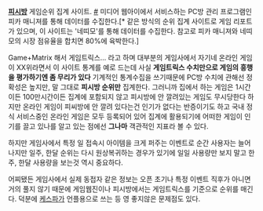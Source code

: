 '''[[피시방]]''' 게임순위 집계 사이트. [http://www.gametrics.com #]
미디어 웹아이에서 서비스하는 PC방 관리 프로그램인 피카 매니져를 통해 데이터를 수집한다.[* 같은 방식의 순위 집계 사이트로 게임 리포트가 있으며, 이 사이트는 '네띠모'를 통해 데이터를 수집한다. 참고로 피카 매니져와 네띠모의 시장 점유율을 합치면 80%에 육박한다.]

Game+Matrix 해서 게임트릭스... 라고 하며 대부분의 게임사에서 자기네 온라인 게임이 XX위라면서 이 사이트 통계를 예로 드는데 사실 '''게임트릭스 수치만으로 게임의 흥행을 평가하기엔 좀 무리가 있다''' 기계적인 통계수집을 쓰기때문에 PC방 수치에 관해선 정확성은 높지만, 말 그대로 '''피시방 순위만''' 집계한다. 그러니까 집에서 하는 게임은 1시간이든 100만시간이든 집계에 포함되지 않고 피시방에 안 깔려있는 게임도 무시당한다 하지만 온라인 게임이 피씨방에 안 깔려 있다는건 인기가 없다는 반증이기도 하고 국내 정식 서비스중인 온라인 게임은 모두 등록되어 있어 집계에 활용되기에 어떠한 게임이 인기를 끌고 있나를 알고 있는 점에선 '''그나마''' 객관적인 지표라 볼 수 있다.

하지만 게임사에서 특정 일 접속시 아이템을 크게 퍼주는 이벤트로 순간 사용자는 늘어나지만 일주, 한달 순위는 다시 원상복귀하는 경우가 있기에 일일 사용량만 보지 말고 한주, 한달 사용량을 보는것 역시 중요하다.

어찌됐든 게임사에서 실제 동접자 같은 정보는 오픈 초기나 특정 이벤트 직후가 아니면 거의 풀지 않기 때문에 게임웹진이나 피시방에서는 게임트릭스를 기준으로 순위를 매긴다. 덕분에 [[케스파]]가 언플용으로 쓰는 등 영 좋지않은 문제점도 있다.
